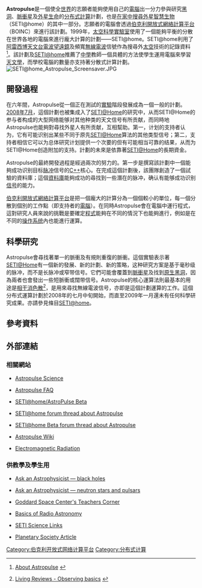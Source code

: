 {{noteTA
|1=zh-hans:伯克利; zh-tw:柏克萊;
}}
'''Astropulse'''是一個使全[[世界|世界]]的志願者能夠使用自己的[[電腦|電腦]]出一分力參與研究[[黑洞|黑洞]]、[[脈衝星|脈衝星]]及[[外星生命|外星生命]]的[[分布式計算|分布式計算]]計劃，也是[[SETI@home|在家中搜尋外星智慧生物]]（SETI@home）的其中一部分。志願者的電腦會透過[[伯克利開放式網絡計算平台|伯克利開放式網絡計算平台]]（BOINC）來進行該計劃。1999年，[[太空科學實驗室|太空科學實驗室]]使用了一個能夠平衡的分散在世界各地的電腦來進行龐大計算的計劃——SETI@home。SETI@home利用了[[阿雷西博天文台|阿雷西博天文台]][[電波望遠鏡|電波望遠鏡]]及頻寬[[無線電波|無線電波]]信號作為搜尋外[[太空|太空]]技術的記錄資料<ref>{{english}}[http://setiathome.berkeley.edu/ap_info.php About Astropulse] {{Wayback|url=http://setiathome.berkeley.edu/ap_info.php |date=20090116182454 }}</ref>。該計劃及[[SETI@home|SETI@home]]推薦了[[中學|中學]]教師一個具體的方法使學生運用電腦來學習[[天文學|天文學]]，而學校電腦的數量亦支持著分散式計算計劃。
[[File:SETI@home_Astropulse_Screensaver.JPG|right]]

== 開發過程 ==
在六年間，Astropulse從一個正在測試的[[實驗|實驗]]階段發展成為一個一般的計劃。[[2008年7月|2008年7月]]，這個計劃也被集成入了[[SETI@Home|SETI@Home]]的研究中，从而SETI@Home的参与者构成的大型网络能够对其他种类的天文信号有所贡献，而同時地Astropulse也能夠對尋找外星人有所贡献，互相幫助。第一，计划的支持者认为，它有可能识别出某些不同于原先[[SETI@Home|SETI@Home]]算法的其他类型信号；第二，支持者相信它可以为总体研究计划提供一个次要的但有可能相当可靠的结果，从而为SETI@Home创造附加的支持。計劃的未來是依靠著[[SETI@Home|SETI@Home]]的長期資金。

Astropulse的最終開發過程是經過兩次的努力的。第一步是撰寫該計劃中一個能夠成功识别目标[[脉冲|脉冲]]信号的[[C++|C++]]核心。在完成這個計劃後，該團隊創造了一個試驗的資料庫；這個[[資料庫|資料庫]]能夠成功的尋找到一些潛在的脉冲，确认有能够成功识别[[信号|信号]]的能力。

[[伯克利開放式網絡計算平台|伯克利開放式網絡計算平台]]是把一個龐大的計算分為一個個較小的單位，每一個分散到個別的工作點（即支持者的[[電腦|電腦]]）。在同時Astropulse會在電腦中運行程式，這對研究人員來說的挑戰是要確定[[程式|程式]]能夠在不同的情況下也能夠進行，例如是在不同的[[操作系统|操作系统]]內也能進行運算。

== 科學研究 ==
Astropulse會尋找著單一的脈衝及有規則重復的脈衝。這個實驗表示著[[SETI@Home|SETI@Home]]有一個新的發展、新的計劃、新的策略，这种研究方案是基于毫秒级的脉冲，而不是长脉冲或窄带信号。它們可能會覆蓋到[[脈衝星|脈衝星]]及找到[[原生黑洞|原生黑洞]]，因為兩者也會發出一些短脈衝或闊带信号。Astropulse的核心運算法則最基本的用途是[[相干消色散|相干消色散]]<ref>{{english}} [http://relativity.livingreviews.org/open?pubNo=lrr-2001-5&page=node18.html Living Reviews - Observing basics ] {{Wayback|url=http://relativity.livingreviews.org/open?pubNo=lrr-2001-5&page=node18.html |date=20110927002557 }}</ref>，是用來尋找無線電波信号，亦即是這個計劃運算的工作。這個分布式運算計劃於2008年的七月中旬開始，而直至2009年一月還未有任何科學研究成果。亦請參見條目[[SETI@home|SETI@home]]。
<!--
== 潜在的脉冲发现 ==
=== 原生黑洞 ===
=== 旋转暂态射电源 ===
=== 河外星系脉冲 ===
=== 外星人 ===
=== 未知的现象 ===

 -->

== 參考資料 ==
{{reflist}}

== 外部連結 ==
=== 相關網站 ===
*  {{En icon}} [http://setiathome.berkeley.edu/ap_info.php Astropulse Science]{{Wayback|url=http://setiathome.berkeley.edu/ap_info.php |date=20090116182454 }}
*  {{En icon}} [http://setiathome.berkeley.edu/astropulse_faq.php Astropulse FAQ]{{Wayback|url=http://setiathome.berkeley.edu/astropulse_faq.php |date=20090122112905 }}
*  {{En icon}} [http://seticlassic.ssl.berkeley.edu/beta SETI@home/AstroPulse Beta]{{Webarchive|url=https://archive.is/20121212074619/http://seticlassic.ssl.berkeley.edu/beta |date=2012-12-12 }}
*  {{En icon}} [http://setiathome.berkeley.edu/forum_thread.php?id=22272 SETI@home forum thread about Astropulse]{{Wayback|url=http://setiathome.berkeley.edu/forum_thread.php?id=22272 |date=20110604234217 }}
*  {{En icon}} [http://setiweb.ssl.berkeley.edu/beta/forum_thread.php?id=834 SETI@home Beta forum thread about Astropulse]{{Wayback|url=http://setiweb.ssl.berkeley.edu/beta/forum_thread.php?id=834 |date=20080618193543 }}
*  {{En icon}} [https://archive.is/20130111155756/http://www.boinc-wiki.info/AstroPulse Astropulse Wiki]
*  {{En icon}} [http://setiathome.berkeley.edu/ap_em_radiation.php Electromagnetic Radiation]{{Wayback|url=http://setiathome.berkeley.edu/ap_em_radiation.php |date=20090118165848 }}

=== 供教學及學生用 ===
*  {{En icon}} [http://imagine.gsfc.nasa.gov/docs/ask_astro/black_holes.html Ask an Astrophysicist — black holes]{{Wayback|url=http://imagine.gsfc.nasa.gov/docs/ask_astro/black_holes.html |date=20090121142747 }}
*  {{En icon}} [http://imagine.gsfc.nasa.gov/docs/ask_astro/neutron_star.html Ask an Astrophysicist — neutron stars and pulsars]{{Wayback|url=http://imagine.gsfc.nasa.gov/docs/ask_astro/neutron_star.html |date=20090129102014 }}
*  {{En icon}} [http://imagine.gsfc.nasa.gov/docs/teachers/best.html Goddard Space Center's Teachers Corner]{{Wayback|url=http://imagine.gsfc.nasa.gov/docs/teachers/best.html |date=20090117125519 }}
*  {{En icon}} [http://www2.jpl.nasa.gov/radioastronomy/ Basics of Radio Astronomy]{{Wayback|url=http://www2.jpl.nasa.gov/radioastronomy/ |date=20090313022515 }}
*  {{En icon}} [http://setiathome.berkeley.edu/links_science.php SETI Science Links]{{Wayback|url=http://setiathome.berkeley.edu/links_science.php |date=20090218083424 }}
*  {{En icon}} [http://www.planetary.org/programs/projects/setiathome/setiathome_20080827.html Planetary Society Article]{{Wayback|url=http://www.planetary.org/programs/projects/setiathome/setiathome_20080827.html |date=20080917213813 }}
{{BOINC项目}}
{{射电天文学}}
{{中子星}}

[[Category:伯克利开放式网络计算平台|Category:伯克利开放式网络计算平台]]
[[Category:分布式计算|Category:分布式计算]]